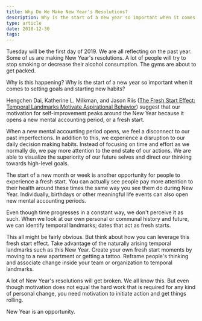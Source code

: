 ```yaml
---
title: Why Do We Make New Year's Resolutions?
description: Why is the start of a new year so important when it comes to setting goals and starting new habits?
type: article
date: 2018-12-30
tags:
---
```


Tuesday will be the first day of 2019. We are all reflecting on the past year. Some of us are making New Year's resolutions. A lot of people will try to stop smoking or decrease their alcohol consumption. The gyms are about to get packed.

Why is this happening? Why is the start of a new year so important when it comes to setting goals and starting new habits?

Hengchen Dai, Katherine L. Milkman, and Jason Riis ([The Fresh Start Effect: Temporal Landmarks Motivate
Aspirational Behavior](https://pubsonline.informs.org/doi/10.1287/mnsc.2014.1901)) suggest that our motivation for self-improvement peaks around the New Year because it opens a new mental accounting period, or a fresh start.

When a new mental accounting period opens, we feel a disconnect to our past imperfections. In addition to this, we experience a disruption to our daily decision making habits. Instead of focusing on time and effort as we normally do, we pay more attention to the end state of our actions. We are able to visualize the superiority of our future selves and direct our thinking towards high-level goals.

The start of a new month or week is another opportunity for people to experience a fresh start. You can actually see people pay more attention to their health around these times the same way you see them do during New Year. Individually, birthdays or other meaningful life events can also open new mental accounting periods.

Even though time progresses in a constant way, we don't perceive it as such. When we look at our own personal or communal history and future, we can identify temporal landmarks; dates that act as fresh starts.

This all might be fairly obvious. But think about how you can leverage this fresh start effect. Take advantage of the naturally arising temporal landmarks such as this New Year. Create your own fresh start moments by moving to a new apartment or getting a tattoo. Reframe people's thinking and associate change inside your team or organization to temporal landmarks.

A lot of New Year's resolutions will get broken. We all know this. But even though motivation does not equal the hard work that is required for any kind of personal change, you need motivation to initiate action and get things rolling.

New Year is an opportunity.

